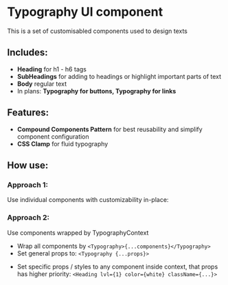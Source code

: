 

<Meta of={TypographyStories} />

# Typography UI component

This is a set of customisabled components used to design texts

<Canvas of={TypographyStories.Demo} />

## Includes:

- **Heading** for h1 - h6 tags
- **SubHeadings** for adding to headings or highlight important parts of text
- **Body** regular text
- In plans: **Typography for buttons, Typography for links**

## Features:

- **Compound Components Pattern** for best reusability and simplify component configuration
- **CSS Clamp** for fluid typography

## How use:

### Approach 1:

Use individual components with customizability in-place:

<Canvas of={HeadingStories.Heading} />

### Approach 2:

Use components wrapped by TypographyContext

- Wrap all components by `<Typography>{...components}</Typography>`
- Set general props to: `<Typography {...props}>`

<Canvas of={TypographyStories.DemoWithContext} />

- Set specific props / styles to any component inside context, that props has higher priority: `<Heading lvl={1} color={white} className={...}>`

<Canvas of={TypographyStories.DemoWithContextAndPropsRedefinition} />

